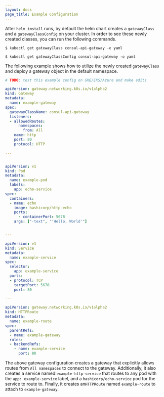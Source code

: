 ```yaml
---
layout: docs
page_title: Example Configuration
---
```


After `helm install` runs, by default the helm chart creates a `gatewayClass` and a `gatewayClassConfig` on your cluster. In order to see these newly created classes, you can run the following commands.

```shell-session
$ kubectl get gatewayClass consul-api-gateway -o yaml
```

```shell-session
$ kubectl get gatewayClassConfig consul-api-gateway -o yaml
```

The following example shows how to utilize the newly created `gatewayClass` and deploy a gateway object in the default namespace.

<CodeBlockConfig filename="example.yaml">

```yaml
# TODO: test this example config on GKE/EKS/Azure and make edits

apiVersion: gateway.networking.k8s.io/v1alpha2
kind: Gateway
metadata:
  name: example-gateway
spec:
  gatewayClassName: consul-api-gateway
  listeners:
  - allowedRoutes:
      namespaces:
        from: All
    name: http
    port: 80
    protocol: HTTP

---


apiVersion: v1
kind: Pod
metadata:
  name: example-pod
  labels:
    app: echo-service
spec:
  containers:
  - name: echo
    image: hashicorp/http-echo
    ports:
      - containerPort: 5678
    args: ["-text", "'Hello, World'"]


---

apiVersion: v1
kind: Service
metadata:
  name: example-service
spec:
  selector:
    app: example-service
  ports:
  - protocol: TCP
    targetPort: 5678
    port: 80

---

apiVersion: gateway.networking.k8s.io/v1alpha2
kind: HTTPRoute
metadata:
  name: example-route
spec:
  parentRefs:
  - name: example-gateway
  rules:
  - backendRefs:
    - name: example-service
      port: 80

```
</CodeBlockConfig>

The above gateway configuration creates a gateway that explicitly allows routes from `All namespaces` to connect to the gateway. Additionally, it also creates a service named `example-http-service` that routes to any pod with the `app: example-service` label, and a `hashicorp/echo-service` pod for the service to route to. Finally, it creates an`HTTPRoute` named `example-route` to attach to `example-gateway`.


